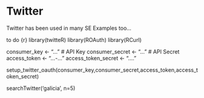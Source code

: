 # Twitter

Twitter has been used in many SE Examples too...

to do {r}
library(twitteR)
library(ROAuth)
library(RCurl)

consumer_key <- "..." # API Key
consumer_secret <- "..." # API Secret
access_token <- "...-..."
access_token_secret <- "...."

setup_twitter_oauth(consumer_key,consumer_secret,access_token,access_token_secret)


searchTwitter('galicia', n=5)


